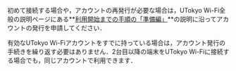 初めて接続する場合や，アカウントの再発行が必要な場合は，UTokyo Wi-Fi全般の説明ページにある**[利用開始までの手順の「準備編」](/utokyo_wifi#apply)**の説明に沿ってアカウントの発行を申請してください．

有効なUTokyo Wi-Fiアカウントをすでに持っている場合は，アカウント発行の手続きを繰り返す必要はありません．2台目以降の端末をUTokyo Wi-Fiに接続する場合でも，同じアカウントで利用できます．